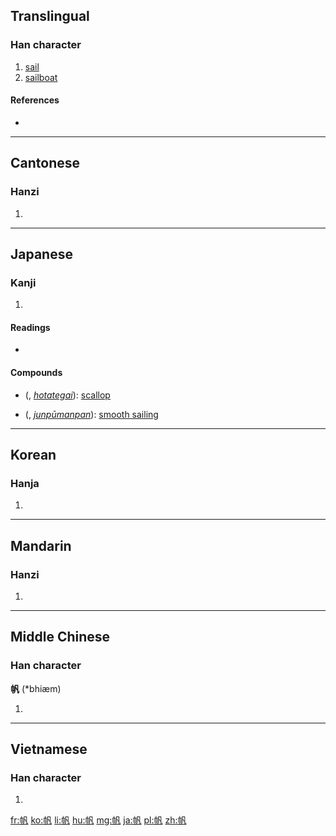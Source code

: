 ==Translingual==

===Han character===
{{Han char|rn=50|rad=巾|as=03|sn=6|four=4721<sub>0</sub>|canj=中月竹弓戈 (LBHNI)}}

# [[sail]]
# [[sailboat]]

====References====
* {{Han ref|kx=0328.140|dkj=08787|dj=0634.080|hdz=10730.130|uh=5E06|ud=24070|bh=A67C|bd=42620}}

----

==Cantonese==

===Hanzi===
{{yue-hanzi|jyut=|y=faan4}}

# {{defn|lang=yue|sort=巾03}}

----

==Japanese==
{{wikipedia|lang=ja}}

===Kanji===
{{ja-kanji|grade=c|rs=巾03}}

# {{defn|lang=ja|sort=巾03}}

====Readings====
* {{ja-readings|on=[[はん]] (han)|kun=[[ほ]] (ho)}}

====Compounds====
* {{l|ja|帆立貝}} ({{l|ja|ほたてがい}}, ''[[hotategai]]''): [[scallop]]
* {{l|ja|順風満帆}} ({{l|ja|じゅんぷうまんぱん}}, ''[[junpūmanpan]]''): [[smooth sailing]]

----

==Korean==

===Hanja===
{{ko-hanja|hangeul=범|rv=beom|mr=pŏm}}

# {{defn|lang=ko|sort=巾03}}

----

==Mandarin==

===Hanzi===
{{cmn-hanzi|pin=[[fān]] ([[fan1]]), [[nú]] ([[nu2]])|wg=fan<sup>1</sup>, nu<sup>2</sup>}}

# {{defn|lang=cmn|sort=巾03}}

----

==Middle Chinese==

===Han character===
'''帆''' (*bhiæm)<!--note: asterisk indicates that this character appears more than four times in the Tang Dynasty corpus of literature-->

# {{defn|lang=zhx-mid|sort=巾03}}

----

==Vietnamese==

===Han character===
{{vi-hantu|[[phàm]]|rs=巾03}}

# {{defn|lang=vi|sort=巾03}}

[[fr:帆]]
[[ko:帆]]
[[li:帆]]
[[hu:帆]]
[[mg:帆]]
[[ja:帆]]
[[pl:帆]]
[[zh:帆]]